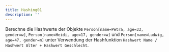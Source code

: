 ```yaml
---
title: Hashing01
description: ''
---
```


Berechne die Hashwerte der Objekte `Person[name=Petra, age=33, gender=w]`,
`Person[name=Heidi, age=17, gender=w]` und
`Person[name=Ludwig, age=47, gender=m]` unter Verwendung der Hashfunktion
`Hashwert Name / Hashwert Alter + Hashwert Geschlecht`.
